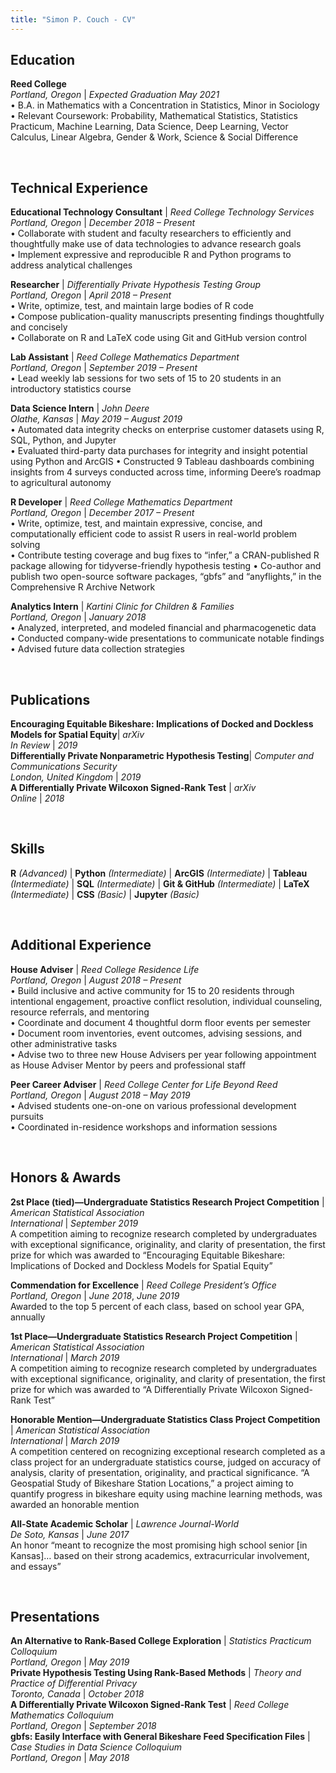 ```yaml
---
title: "Simon P. Couch - CV"
---
```


<link rel="stylesheet" href="styles.css" type="text/css">

## Education
**Reed College**  
*Portland, Oregon* | *Expected Graduation May 2021*  
•  B.A. in Mathematics with a Concentration in Statistics, Minor in Sociology  
•  Relevant Coursework: Probability, Mathematical Statistics, Statistics Practicum, Machine Learning, Data Science, Deep Learning, Vector Calculus, Linear Algebra, Gender & Work, Science & Social Difference

<br>

## Technical Experience 

**Educational Technology Consultant** | *Reed College Technology Services*  
*Portland, Oregon* | *December 2018 -- Present*  
•	Collaborate with student and faculty researchers to efficiently and thoughtfully make use of data technologies to advance research goals  
•	Implement expressive and reproducible R and Python programs to address analytical challenges  

**Researcher** | *Differentially Private Hypothesis Testing Group*  
*Portland, Oregon* | *April 2018 -- Present*   
•	Write, optimize, test, and maintain large bodies of R code  
•	Compose publication-quality manuscripts presenting findings thoughtfully and concisely  
•	Collaborate on R and LaTeX code using Git and GitHub version control 

**Lab Assistant** | *Reed College Mathematics Department*  
*Portland, Oregon* | *September 2019 -- Present*   
•	Lead weekly lab sessions for two sets of 15 to 20 students in an introductory statistics course

**Data Science Intern** | *John Deere*  
*Olathe, Kansas* | *May 2019 -- August 2019*  
•	Automated data integrity checks on enterprise customer datasets using R, SQL, Python, and Jupyter  
•	Evaluated third-party data purchases for integrity and insight potential using Python and ArcGIS
•	Constructed 9 Tableau dashboards combining insights from 4 surveys conducted across time, informing
Deere’s roadmap to agricultural autonomy 

**R Developer** | *Reed College Mathematics Department*   
*Portland, Oregon* | *December 2017 -- Present*   
•	Write, optimize, test, and maintain expressive, concise, and computationally efficient code to assist R users in real-world problem solving  
•	Contribute testing coverage and bug fixes to "infer," a CRAN-published R package allowing for tidyverse-friendly hypothesis testing
•	Co-author and publish two open-source software packages, “gbfs” and “anyflights,” in the Comprehensive R Archive Network  

**Analytics Intern** | *Kartini Clinic for Children & Families*  
*Portland, Oregon* | *January 2018*  
•	Analyzed, interpreted, and modeled financial and pharmacogenetic data  
•	Conducted company-wide presentations to communicate notable findings  
•	Advised future data collection strategies   

<br>

## Publications 
**Encouraging Equitable Bikeshare: Implications of Docked and Dockless Models for Spatial Equity**| *arXiv*  
*In Review* | *2019*  
**Differentially Private Nonparametric Hypothesis Testing**| *Computer and Communications Security*  
*London, United Kingdom* | *2019*  
**A Differentially Private Wilcoxon Signed-Rank Test** | *arXiv*    
*Online* | *2018*  

<br>

## Skills 
**R** *(Advanced)* | **Python** *(Intermediate)* | **ArcGIS** *(Intermediate)* | **Tableau** *(Intermediate)* | **SQL** *(Intermediate)* | **Git & GitHub** *(Intermediate)* | **LaTeX** *(Intermediate)*  | **CSS** *(Basic)* | **Jupyter** *(Basic)*  

<br>

## Additional Experience  
**House Adviser** | *Reed College Residence Life *  
*Portland, Oregon* | *August 2018 -- Present*  
•	Build inclusive and active community for 15 to 20 residents through intentional engagement, proactive conflict resolution, individual counseling, resource referrals, and mentoring  
•	Coordinate and document 4 thoughtful dorm floor events per semester  
•	Document room inventories, event outcomes, advising sessions, and other administrative tasks  
•	Advise two to three new House Advisers per year following appointment as House Adviser Mentor by peers and professional staff

**Peer Career Adviser** | *Reed College Center for Life Beyond Reed*  
*Portland, Oregon* | *August 2018 -- May 2019*  
•	Advised students one-on-one on various professional development pursuits  
•	Coordinated in-residence workshops and information sessions   

<br>

## Honors & Awards    
**2st Place (tied)---Undergraduate Statistics Research Project Competition** | *American Statistical Association*  
*International* | *September 2019*  
A competition aiming to recognize research completed by undergraduates with exceptional significance, originality, and clarity of presentation, the first prize for which was awarded to “Encouraging Equitable Bikeshare: Implications of Docked and Dockless Models for Spatial Equity”

**Commendation for Excellence** | *Reed College President’s Office*  
*Portland, Oregon* | *June 2018*, *June 2019*  
Awarded to the top 5 percent of each class, based on school year GPA, annually 

**1st Place---Undergraduate Statistics Research Project Competition** | *American Statistical Association*  
*International* | *March 2019*  
A competition aiming to recognize research completed by undergraduates with exceptional significance, originality, and clarity of presentation, the first prize for which was awarded to “A Differentially Private Wilcoxon Signed-Rank Test”

**Honorable Mention---Undergraduate Statistics Class Project Competition** | *American Statistical Association*  
*International* | *March 2019*  
A competition centered on recognizing exceptional research completed as a class project for an undergraduate statistics course, judged on accuracy of analysis, clarity of presentation, originality, and practical significance. “A Geospatial Study of Bikeshare Station Locations,” a project aiming to quantify progress in bikeshare equity using machine learning methods, was awarded an honorable mention  

**All-State Academic Scholar** | *Lawrence Journal-World*  
*De Soto, Kansas* | *June 2017*  
An honor “meant to recognize the most promising high school senior [in Kansas]... based on their strong academics, extracurricular involvement, and essays"  

<br>

## Presentations 
**An Alternative to Rank-Based College Exploration** | *Statistics Practicum Colloquium*  
*Portland, Oregon* | *May 2019*    
**Private Hypothesis Testing Using Rank-Based Methods** | *Theory and Practice of Differential Privacy*  
*Toronto, Canada* | *October 2018*    
**A Differentially Private Wilcoxon Signed-Rank Test** | *Reed College Mathematics Colloquium*  
*Portland, Oregon* | *September 2018*  
**gbfs: Easily Interface with General Bikeshare Feed Specification Files** | *Case Studies in Data Science Colloquium*  
*Portland, Oregon* | *May 2018*  

<br>
